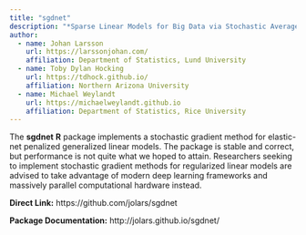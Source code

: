 ```yaml
---
title: "sgdnet"
description: "*Sparse Linear Models for Big Data via Stochastic Average Gradient*"
author:
  - name: Johan Larsson
    url: https://larssonjohan.com/
    affiliation: Department of Statistics, Lund University
  - name: Toby Dylan Hocking
    url: https://tdhock.github.io/
    affiliation: Northern Arizona University
  - name: Michael Weylandt
    url: https://michaelweylandt.github.io
    affiliation: Department of Statistics, Rice University
---
```


The **sgdnet** **R** package implements a stochastic gradient method for elastic-net penalized generalized linear models. The package is stable and correct, but performance is not quite what we hoped to attain. Researchers seeking to implement stochastic gradient methods for regularized linear models are advised to take advantage of modern deep learning frameworks and massively parallel computational hardware instead.

**Direct Link:** https://github.com/jolars/sgdnet

**Package Documentation:** http://jolars.github.io/sgdnet/

